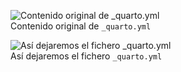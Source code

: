 ::: {layout-ncol=2}
![Contenido original de `_quarto.yml`](./imagenes/tt_01/img_09.png){fig-align="center"}

![Así dejaremos el fichero `_quarto.yml`](./imagenes/tt_01/img_10.png){fig-align="center"}
:::

